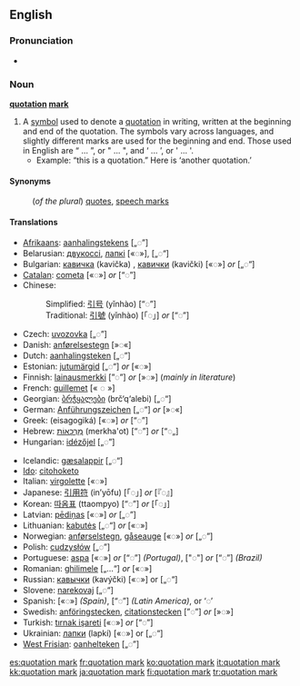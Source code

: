 {{Punctuation marks}}
==English==

===Pronunciation===
* {{IPA|/ˌpʌŋk.ʧu.ˈei.ʃn̩ maɹks/}}

===Noun===
'''[[quotation]] [[mark]]'''

# A [[symbol]] used to denote a [[quotation]] in writing, written at the beginning and end of the quotation. The symbols vary across languages, and slightly different marks are used for the beginning and end.  Those used in English are “ ... ”, or " ... ", and ‘ ... ’, or ' ... '.
#* Example: “this is a quotation.” Here is ‘another quotation.’

====Synonyms====
: (''of the plural'') [[quotes]], [[speech marks]]

====Translations====
{{trans-top|Note: ''The following languages use  “◌”-style quotation marks, unless otherwise indicated.''}}
* [[Afrikaans]]: [[aanhalingstekens]] [„◌”]
* Belarusian: [[двукоссі]], [[лапкі]] [«◌»], [„◌“]
* Bulgarian: [[кавичка]] (kavička) {{f}}, [[кавички]] (kavički) {{p}} [«◌»] ''or'' [„◌“]
* [[Catalan]]: [[cometa]] {{f}} [«◌»] ''or'' [“◌”]
* Chinese:
*: Simplified: [[引号]] (yǐnhào) [“◌”]
*: Traditional: [[引號]] (yǐnhào) [「◌」] ''or'' [“◌”]
* Czech: [[uvozovka]] {{f}} [„◌”]
* Danish: [[anførelsestegn]] {{n}} [»◌«]
* Dutch: [[aanhalingsteken]] {{n}} [„◌”]
* Estonian: [[jutumärgid]] [„◌“] ''or'' [«◌»]
* Finnish: [[lainausmerkki]] [”◌”] ''or'' [»◌»] (''mainly in literature'')
* French: [[guillemet]] {{m}} [« ◌ »]
* Georgian: [[ბრჭყალები]] (brč‘q‘alebi) [„◌“]
* German: [[Anführungszeichen]] {{n}} [„◌“] ''or'' [»◌«]
* Greek: {{t|el|εισαγωγικά|n|p|sc=Grek}} (eisagogiká) [«◌»] ''or'' [“◌”]
* Hebrew: [[מרכאות|מֵרְכָאוֹת]] (merkha'ot) {{f|p}} [“◌”] ''or'' [“◌„]
* Hungarian: [[idézőjel]] [„◌”]
{{trans-mid}}
* Icelandic: [[gæsalappir]] [„◌“]
* [[Ido]]: [[citohoketo]]
* Italian: [[virgolette]] {{f|p}} [«◌»]
* Japanese: [[引用符]] (in’yōfu) [「◌」] ''or'' [『◌』]
* Korean: [[따옴표]] (ttaompyo) [“◌”] ''or'' [「◌」]
* Latvian: [[pēdiņas]] [«◌»] ''or'' [„◌”]
* Lithuanian: [[kabutės]] [„◌“] ''or'' [«◌»]
* Norwegian: [[anførselstegn]], [[gåseauge]] [«◌»] ''or'' [„◌”]
* Polish: [[cudzysłów]] {{m}} [„◌”]
* Portuguese: [[aspa]] {{f}} [«◌»] ''or'' [“◌”] ''(Portugal)'', ["◌"] ''or'' [“◌”] ''(Brazil)''
* Romanian: [[ghilimele]] {{f|p}} [„…“] ''or'' [«◌»]
* Russian: [[кавычки]] (kavýčki) {{f|p}} [«◌»] or [„◌“]
* Slovene: [[narekovaj]] {{m}} [„◌“]
* Spanish: {{t-|es|comillas|fpl}} [«◌»] ''(Spain)'', [“◌”] ''(Latin America)'', or ‘◌’
* Swedish: [[anföringstecken]], [[citationstecken]] {{p}} [”◌”] ''or'' [»◌»]
* Turkish: [[tırnak işareti]] [«◌»] ''or'' [“◌”]
* Ukrainian: [[лапки]] (lapkí) {{f|p}} [«◌»] or [„◌“]
* [[West Frisian]]: [[oanhelteken]] {{n}} [„◌”]
{{trans-bottom}}

{{wikipedia}}

[[es:quotation mark]]
[[fr:quotation mark]]
[[ko:quotation mark]]
[[it:quotation mark]]
[[kk:quotation mark]]
[[ja:quotation mark]]
[[fi:quotation mark]]
[[tr:quotation mark]]